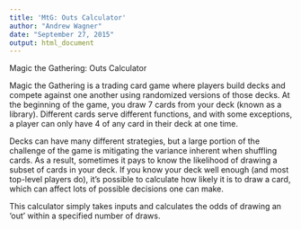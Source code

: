 ```yaml
---
title: 'MtG: Outs Calculator'
author: "Andrew Wagner"
date: "September 27, 2015"
output: html_document
---
```


Magic the Gathering: Outs Calculator

Magic the Gathering is a trading card game where players build decks and compete against one another using randomized versions of those decks. At the beginning of the game, you draw 7 cards from your deck (known as a library). Different cards serve different functions, and with some exceptions, a player can only have 4 of any card in their deck at one time.

Decks can have many different strategies, but a large portion of the challenge of the game is mitigating the variance inherent when shuffling cards. As a result, sometimes it pays to know the likelihood of drawing a subset of cards in your deck. If you know your deck well enough (and most top-level players do), it's possible to calculate how likely it is to draw a card, which can affect lots of possible decisions one can make.

This calculator simply takes inputs and calculates the odds of drawing an 'out' within a specified number of draws.
